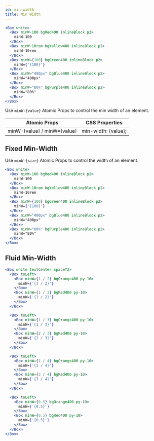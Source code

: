 ```yaml
---
id: min-width
title: Min Width
---
```


```jsx
<Box white>
  <Box minW-100 bgRed400 inlineBlock p2>
    minW-100
  </Box>
  <Box minW-10rem bgYellow400 inlineBlock p2>
    minW-10rem
  </Box>
  <Box minW={100} bgGreen400 inlineBlock p2>
    minW={'{100}'}
  </Box>
  <Box minW="400px" bgBlue400 inlineBlock p2>
    minW="400px"
  </Box>
  <Box minW="80%" bgPurple400 inlineBlock p2>
    minW="80%"
  </Box>
</Box>
```

Use `minW-{value}` Atomic Props to control the min width of an element.

| Atomic Props                | CSS Properties      |
| --------------------------- | ------------------- |
| minW-{value} / minW={value} | min-width: {value}; |

## Fixed Min-Width

Use `minW-{size}` Atomic Props to control the width of an element.

```jsx live
<Box white>
  <Box minW-100 bgRed400 inlineBlock p2>
    minW-100
  </Box>
  <Box minW-10rem bgYellow400 inlineBlock p2>
    minW-10rem
  </Box>
  <Box minW={100} bgGreen400 inlineBlock p2>
    minW={'{100}'}
  </Box>
  <Box minW="400px" bgBlue400 inlineBlock p2>
    minW="400px"
  </Box>
  <Box minW="80%" bgPurple400 inlineBlock p2>
    minW="80%"
  </Box>
</Box>
```

## Fluid Min-Width

```jsx live
<Box white textCenter spaceY2>
  <Box toLeft>
    <Box minW={1 / 2} bgOrange400 py-10>
      minW={'{1 / 2}'}
    </Box>
    <Box minW={1 / 2} bgRed400 py-10>
      minW={'{1 / 2}'}
    </Box>
  </Box>

  <Box toLeft>
    <Box minW={1 / 3} bgOrange400 py-10>
      minW={'{1 / 3}'}
    </Box>
    <Box minW={2 / 3} bgRed400 py-10>
      minW={'{2 / 3}'}
    </Box>
  </Box>

  <Box toLeft>
    <Box minW={1 / 4} bgOrange400 py-10>
      minW={'{1 / 4}'}
    </Box>
    <Box minW={3 / 4} bgRed400 py-10>
      minW={'{3 / 4}'}
    </Box>
  </Box>

  <Box toLeft>
    <Box minW={0.5} bgOrange400 py-10>
      minW={'{0.5}'}
    </Box>
    <Box minW={0.5} bgRed400 py-10>
      minW={'{0.5}'}
    </Box>
  </Box>
</Box>
```
